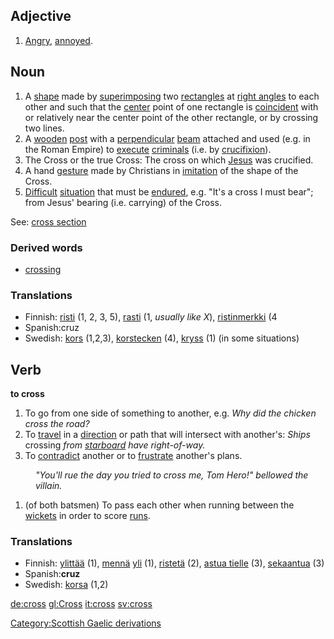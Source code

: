 ==Adjective==
#[[Angry]], [[annoyed]].

==Noun==
#A [[shape]] made by [[superimpose|superimposing]] two [[rectangle]]s at [[right angle]]s to each other and such that the [[center]] point of one rectangle is [[coincident]] with or relatively near the center point of the other rectangle, or by crossing two lines.
#A [[wooden]] [[post]] with a [[perpendicular]] [[beam]] attached and used (e.g. in the Roman Empire) to [[execute]] [[criminal]]s (i.e. by [[crucifixion]]).
#The Cross or the true Cross: The cross on which [[Jesus]] was crucified.
#A hand [[gesture]] made by Christians in [[imitation]] of the shape of the Cross.
#[[Difficult]] [[situation]] that must be [[endure]]d, e.g. "It's a cross I must bear"; from Jesus' bearing (i.e. carrying) of the Cross.

See: [[cross section]]

===Derived words===
*[[crossing]]

===Translations===
*Finnish: [[risti]] (1, 2, 3, 5), [[rasti]] (1, ''usually like X''), [[ristinmerkki]] (4
*Spanish:cruz
*Swedish: [[kors]] (1,2,3), [[korstecken]] (4), [[kryss]] (1) (in some situations)

==Verb==

'''to cross'''

#To go from one side of something to another, e.g. ''Why did the chicken cross the road?''
#To [[travel]] in a [[direction]] or path that will intersect with another's: ''Ships'' crossing ''from [[starboard]] have right-of-way.''
#To [[contradict]] another or to [[frustrate]] another's plans.
:''"You'll rue the day you tried to cross me, Tom Hero!" bellowed the villain.''
#{{Cricket}} (of both batsmen) To pass each other when running between the [[wicket]]s in order to score [[run]]s.

===Translations===
*Finnish: [[ylittää]] (1), [[mennä]] [[yli]] (1), [[ristetä]] (2), [[astua tielle]] (3), [[sekaantua]] (3)
*Spanish:'''cruz'''
*Swedish: [[korsa]] (1,2)

[[de:cross]]
[[gl:Cross]]
[[it:cross]]
[[sv:cross]]
[[Category:Scottish Gaelic derivations]]